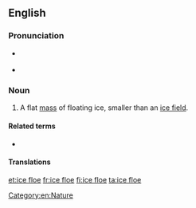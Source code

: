 {{also|ice-floe}}
==English==

===Pronunciation===
* {{a|UK}} {{IPA|/ˈaɪs.fləʊ/|lang=en}}
* {{a|US}} {{IPA|/ˈaɪs.floʊ/|lang=en}}

===Noun===
{{en-noun}}

# A flat [[mass]] of floating ice, smaller than an [[ice field]].

====Related terms====
* {{l|en|iceberg}}

====Translations====
{{trans-see|floe}}

[[Category:en:Nature]]

[[et:ice floe]]
[[fr:ice floe]]
[[fi:ice floe]]
[[ta:ice floe]]